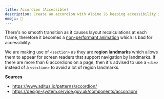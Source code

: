 ```yaml
---
title: Accordion (Accessible)
description: Create an accordion with Alpine JS keeping accessibility in mind.
emoji: 📖
---
```


There's no smooth transition as it causes layout recalculations at each frame, therefore it becomes a [non-performant animation](https://www.html5rocks.com/en/tutorials/speed/high-performance-animations/) which is bad for accessibility.

We are making use of `<section>` as they are **region landmarks** which allows them to appear for screen readers that support navigation by landmarks. If there are more than 6 accordions on a page, then it's advised to use a `<div>` instead of a `<section>` to avoid a lot of region landmarks.

**Sources**

- https://www.aditus.io/patterns/accordion/
- https://design-system.service.gov.uk/components/accordion/

<Preview componentId="accordion-a11y" />
